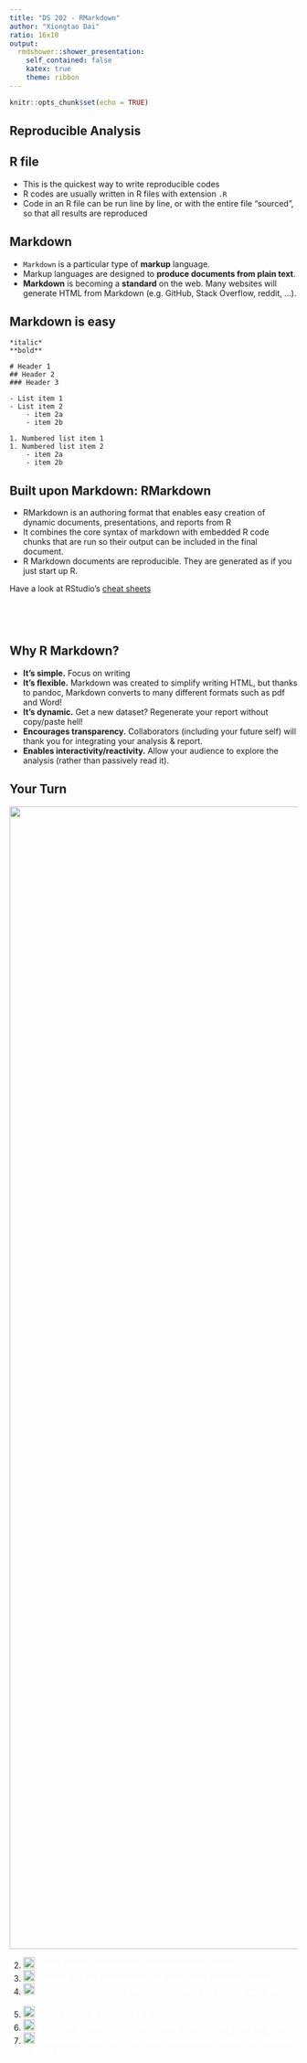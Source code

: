 ```yaml
---
title: "DS 202 - RMarkdown"
author: "Xiongtao Dai"
ratio: 16x10
output:
  rmdshower::shower_presentation:
    self_contained: false
    katex: true
    theme: ribbon
---
```

```r
knitr::opts_chunk$set(echo = TRUE)
```

## Reproducible Analysis {.shout}

## R file

- This is the quickest way to write reproducible codes
- R codes are usually written in R files with extension `.R`
- Code in an R file can be run line by line, or with the entire file "sourced", so that all results are reproduced

## Markdown

- `Markdown` is a particular type of **markup** language.
- Markup languages are designed to **produce documents from plain text**.
<!-- - Some of you may be familiar with `LaTeX`. This is another (less user-friendly) markup language for creating pdf documents. -->
<!-- 
- LaTeX gives you much greater control, but it is restricted to pdf and has a much greater learning curve.
-->
- **Markdown** is becoming a **standard** on the web. Many websites will generate HTML from Markdown (e.g. GitHub, Stack Overflow, reddit, ...).

## Markdown is easy

```
*italic*
**bold**

# Header 1
## Header 2
### Header 3

- List item 1
- List item 2
    - item 2a
    - item 2b

1. Numbered list item 1
1. Numbered list item 2
    - item 2a
    - item 2b
```


## Built upon Markdown: RMarkdown

- RMarkdown is an authoring format that enables easy creation of dynamic documents, presentations, and reports from R 
- It combines the core syntax of markdown with embedded R code chunks that are run so their output can be included in the final document.
- R Markdown documents are reproducible. They are generated as if you just start up R.

Have a look at RStudio's [cheat sheets](https://www.rstudio.com/resources/cheatsheets/)




## {.white}

<img class="cover" src="images/hello-rmarkdown.png" alt="">


## {.white}

<img class="cover" src="images/rmarkdown.png" alt="">


## Why R Markdown?

- **It's simple.** Focus on writing
<!-- , rather than debugging silly errors. -->
- **It's flexible.** Markdown was created to simplify writing HTML, but thanks to pandoc, Markdown converts to many different formats such as pdf and Word!
- **It's dynamic.** Get a new dataset? Regenerate your report without copy/paste hell!
- **Encourages transparency.** Collaborators (including your future self) will thank you for integrating your analysis & report.
- **Enables interactivity/reactivity.** Allow your audience to explore the analysis (rather than passively read it).

## Your Turn {.white}

<img class="cover" src="images/blue.jpeg" alt="" width=2000>


2. <span style="color:white"><img src="images/green.png" width=20> Open RStudio, create a new RMarkdown file, and knit it.</span>
3. <span style="color:white"><img src="images/green.png" width=20> Navigate to the RMarkdown cheat sheet and download a copy </span>
3. <span style="color:white"><img src="images/green.png" width=20> Make changes to the markdown formatting (try several) and knit again.</span>
4. <span style="color:white"><img src="images/green.png" width=20> Export output to different files.</span>
5. <span style="color:white"><img src="images/blue.png" width=20> If you feel adventurous, change some of the R code and knit again.</span>
6. <span style="color:white"><img src="images/blue.png" width=20> If you are all done, you can follow the guideline of HW1 and finish the first few questions.</span>

